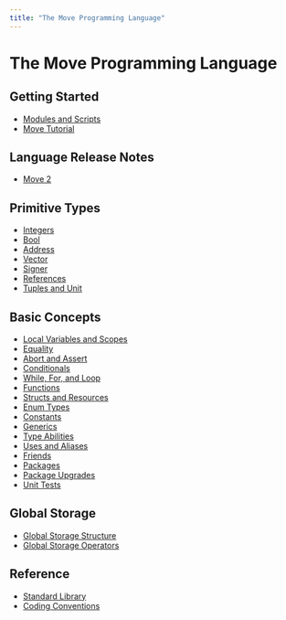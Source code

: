 ```yaml
---
title: "The Move Programming Language"
---
```




# The Move Programming Language

## Getting Started

- [Modules and Scripts](modules-and-scripts.mdx)
- [Move Tutorial](move-tutorial.mdx)

## Language Release Notes

- [Move 2](move-2.mdx)

## Primitive Types

- [Integers](integers.mdx)
- [Bool](bool.mdx)
- [Address](address.mdx)
- [Vector](vector.mdx)
- [Signer](signer.mdx)
- [References](references.mdx)
- [Tuples and Unit](tuples.mdx)

## Basic Concepts

- [Local Variables and Scopes](variables.mdx)
- [Equality](equality.mdx)
- [Abort and Assert](abort-and-assert.mdx)
- [Conditionals](conditionals.mdx)
- [While, For, and Loop](loops.mdx)
- [Functions](functions.mdx)
- [Structs and Resources](structs-and-resources.mdx)
- [Enum Types](enums.mdx)
- [Constants](constants.mdx)
- [Generics](generics.mdx)
- [Type Abilities](abilities.mdx)
- [Uses and Aliases](uses.mdx)
- [Friends](friends.mdx)
- [Packages](packages.mdx)
- [Package Upgrades](package-upgrades.mdx)
- [Unit Tests](unit-testing.mdx)

## Global Storage

- [Global Storage Structure](global-storage-structure.mdx)
- [Global Storage Operators](global-storage-operators.mdx)

## Reference

- [Standard Library](standard-library.mdx)
- [Coding Conventions](coding-conventions.mdx)
